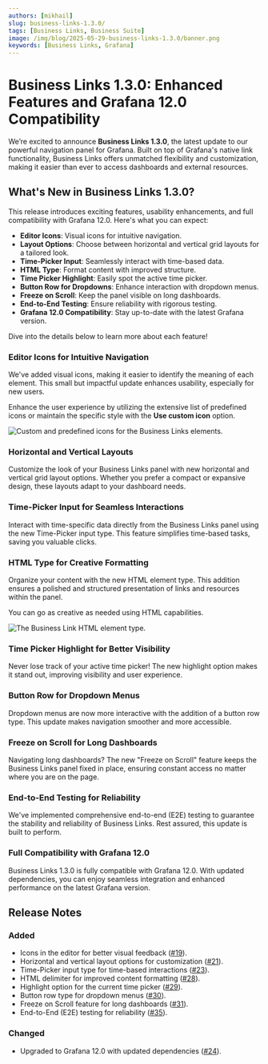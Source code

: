 ```yaml
---
authors: [mikhail]
slug: business-links-1.3.0/
tags: [Business Links, Business Suite]
image: /img/blog/2025-05-29-business-links-1.3.0/banner.png
keywords: [Business Links, Grafana]
---
```



# Business Links 1.3.0: Enhanced Features and Grafana 12.0 Compatibility

We’re excited to announce **Business Links 1.3.0**, the latest update to our powerful navigation panel for Grafana. Built on top of Grafana's native link functionality, Business Links offers unmatched flexibility and customization, making it easier than ever to access dashboards and external resources.

## What's New in Business Links 1.3.0?

This release introduces exciting features, usability enhancements, and full compatibility with Grafana 12.0. Here's what you can expect:

- **Editor Icons**: Visual icons for intuitive navigation.
- **Layout Options**: Choose between horizontal and vertical grid layouts for a tailored look.
- **Time-Picker Input**: Seamlessly interact with time-based data.
- **HTML Type**: Format content with improved structure.
- **Time Picker Highlight**: Easily spot the active time picker.
- **Button Row for Dropdowns**: Enhance interaction with dropdown menus.
- **Freeze on Scroll**: Keep the panel visible on long dashboards.
- **End-to-End Testing**: Ensure reliability with rigorous testing.
- **Grafana 12.0 Compatibility**: Stay up-to-date with the latest Grafana version.

Dive into the details below to learn more about each feature!

### Editor Icons for Intuitive Navigation

We've added visual icons, making it easier to identify the meaning of each element. This small but impactful update enhances usability, especially for new users.

Enhance the user experience by utilizing the extensive list of predefined icons or maintain the specific style with the **Use custom icon** option.

<Image
  title="Custom and predefined icons for the Business Links elements."
  src="/img/blog/2025-05-29-business-links-1.3.0/icons.png"
/>

### Horizontal and Vertical Layouts

Customize the look of your Business Links panel with new horizontal and vertical grid layout options. Whether you prefer a compact or expansive design, these layouts adapt to your dashboard needs.

### Time-Picker Input for Seamless Interactions

Interact with time-specific data directly from the Business Links panel using the new Time-Picker input type. This feature simplifies time-based tasks, saving you valuable clicks.

### HTML Type for Creative Formatting

Organize your content with the new HTML element type. This addition ensures a polished and structured presentation of links and resources within the panel.

You can go as creative as needed using HTML capabilities.

<Image
  title="The Business Link HTML element type."
  src="/img/blog/2025-05-29-business-links-1.3.0/html.png"
/>

### Time Picker Highlight for Better Visibility

Never lose track of your active time picker! The new highlight option makes it stand out, improving visibility and user experience.

### Button Row for Dropdown Menus

Dropdown menus are now more interactive with the addition of a button row type. This update makes navigation smoother and more accessible.

### Freeze on Scroll for Long Dashboards

Navigating long dashboards? The new "Freeze on Scroll" feature keeps the Business Links panel fixed in place, ensuring constant access no matter where you are on the page.

### End-to-End Testing for Reliability

We've implemented comprehensive end-to-end (E2E) testing to guarantee the stability and reliability of Business Links. Rest assured, this update is built to perform.

### Full Compatibility with Grafana 12.0

Business Links 1.3.0 is fully compatible with Grafana 12.0. With updated dependencies, you can enjoy seamless integration and enhanced performance on the latest Grafana version.

## Release Notes

### Added

- Icons in the editor for better visual feedback ([#19](https://github.com/VolkovLabs/business-links/issues/19)).
- Horizontal and vertical layout options for customization ([#21](https://github.com/VolkovLabs/business-links/issues/21)).
- Time-Picker input type for time-based interactions ([#23](https://github.com/VolkovLabs/business-links/issues/23)).
- HTML delimiter for improved content formatting ([#28](https://github.com/VolkovLabs/business-links/issues/28)).
- Highlight option for the current time picker ([#29](https://github.com/VolkovLabs/business-links/issues/29)).
- Button row type for dropdown menus ([#30](https://github.com/VolkovLabs/business-links/issues/30)).
- Freeze on Scroll feature for long dashboards ([#31](https://github.com/VolkovLabs/business-links/issues/31)).
- End-to-End (E2E) testing for reliability ([#35](https://github.com/VolkovLabs/business-links/issues/35)).

### Changed

- Upgraded to Grafana 12.0 with updated dependencies ([#24](https://github.com/VolkovLabs/business-links/issues/24)).

<GettingStarted />

<Feedback />
